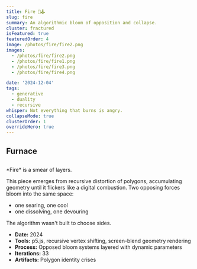 ```yaml
---
title: Fire 🎨🕹️
slug: fire
summary: An algorithmic bloom of opposition and collapse.
cluster: fractured
isFeatured: true
featuredOrder: 4
image: /photos/fire/fire2.png
images: 
  - /photos/fire/fire2.png
  - /photos/fire/fire1.png
  - /photos/fire/fire3.png
  - /photos/fire/fire4.png

date: '2024-12-04'
tags:
  - generative
  - duality
  - recursive
whisper: Not everything that burns is angry.
collapseMode: true
clusterOrder: 1
overrideHero: true
---
```



<HeroCarouselBlock
/>

<SectionNav />

<h2 id="control-panel"></h2>
<div className="not-prose mt-10">
  <h2 className="text-3xl font-bold text-center mb-0">Furnace</h2>
  <div className="flex flex-col md:flex-row gap-2 justify-center">
    <div className="w-full max-w-[240px]">
      <FirePlayground title="Rust Veil" preset={rustVeilPreset} />
    </div>
    <div className="w-full max-w-[240px]">
      <FirePlayground title="Glacial Strike" preset={glacialStrikePreset} />
    </div>
  </div>
</div>


<h2 id="gallery"></h2>
<MediaSection title="Combustion Studies" centered>
  <div className="grid grid-cols-1 sm:grid-cols-2 lg:grid-cols-2 gap-4">
    <ZoomImage src="/photos/fire/fire1.png" alt="Fire, Part 1" />
    <ZoomImage src="/photos/fire/fire2.png" alt="Fire, Part 2" />
    <ZoomImage src="/photos/fire/fire3.png" alt="Fire, Part 3" />
    <ZoomImage src="/photos/fire/fire4.png" alt="Fire, Part 4" />
  </div>
</MediaSection>

<ProjectOverview header={null}>
*Fire* is a smear of layers.  

This piece emerges from recursive distortion of polygons, accumulating geometry until it flickers like a digital combustion. Two opposing forces bloom into the same space:  

- one searing, one cool
- one dissolving, one devouring

</ProjectOverview>

<FieldNote>
The algorithm wasn't built to choose sides.
</FieldNote>

<CollapseMetadata>
  <ul>
    <li><strong>Date:</strong> 2024</li>
    <li><strong>Tools:</strong> p5.js, recursive vertex shifting, screen-blend geometry rendering</li>
    <li><strong>Process:</strong> Opposed bloom systems layered with dynamic parameters</li>
    <li><strong>Iterations:</strong> 33</li>
    <li><strong>Artifacts:</strong> Polygon identity crises</li>
  </ul>
</CollapseMetadata>

<CallToAction email="aaron.demby.jones@gmail.com" />
